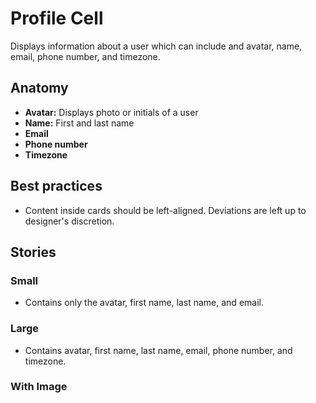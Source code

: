 

# Profile Cell
Displays information about a user which can include and avatar, name, email, phone number, and timezone.

<Preview>
  <Story id="design-system-profile-cell--small" />
</Preview>

<ArgsTable of={ProfileCell} />

## Anatomy

- **Avatar:** Displays photo or initials of a user
- **Name:** First and last name 
- **Email** 
- **Phone number** 
- **Timezone** 

## Best practices
- Content inside cards should be left-aligned. Deviations are left up to designer's discretion. 

## Stories

### Small
- Contains only the avatar, first name, last name, and email.

<Preview>
  <Story id="design-system-profile-cell--small" />
</Preview>

### Large
- Contains avatar, first name, last name, email, phone number, and timezone.

<Preview>
  <Story id="design-system-profile-cell--large" />
</Preview>

### With Image

<Preview>
  <Story id="design-system-profile-cell--with-image" />
</Preview>